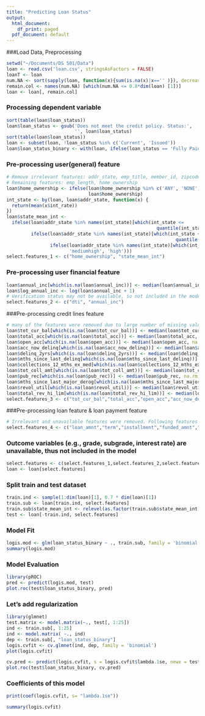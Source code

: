 ```yaml
---
title: "Predicting Loan Status"
output:
  html_document:
    df_print: paged
  pdf_document: default
---
```

###Load Data, Preprocessing
```r
setwd("~/Documents/DS 501/Data")
loan <- read.csv('loan.csv', stringsAsFactors = FALSE)
loanT <- loan
num.NA <- sort(sapply(loan, function(x){sum(is.na(x)|x=='' )}), decreasing = TRUE)
remain.col <- names(num.NA) [which(num.NA <= 0.8*dim(loan) [1])]
loan <- loan[, remain.col]
```

### Processing dependent variable
```r
sort(table(loan$loan_status))
loan$loan_status <- gsub('Does not meet the credit policy. Status:',
                         '', loan$loan_status)
sort(table(loan$loan_status))
loan <- subset(loan, !loan_status %in% c('Current', 'Issued'))
loan$loan_status_binary <- with(loan, ifelse(loan_status == 'Fully Paid', 1, 0))
```
### Pre-processing user(general) feature
```r
# Remove irrelevant features: addr_state, emp_title, member_id, zipcode
# Remaining features: emp_length, home_ownership
loan$home_ownership <- ifelse(loan$home_ownership %in% c('ANY', 'NONE', 'OTHER'), 'OTHER',
                              loan$home_ownership)
int_state <- by(loan, loan$addr_state, function(x) {
  return(mean(x$int_rate))
})
loan$state_mean_int <-
  ifelse(loan$addr_state %in% names(int_state)[which(int_state <=
                                                       quantile(int_state, 0.25))], 'low',
         ifelse(loan$addr_state %in% names(int_state)[which(int_state <=
                                                              quantile(int_state, 0.5))],'lowmedium',
                ifelse(loan$addr_state %in% names(int_state)[which(int_state <= quantile(int_state, 0.75))], 
                       'mediumhigh', 'high')))
select.features_1 <- c("home_ownership", "state_mean_int")
```
### Pre-processing user financial feature
```r
loan$annual_inc[which(is.na(loan$annual_inc))] <- median(loan$annual_inc, na.rm = T)
loan$log_annual_inc <- log(loan$annual_inc + 1)
# Verification status may not be available, so not included in the model
select.features_2 <- c("dti", "annual_inc")
```
###Pre-processing credit lines feature
```r
# many of the features were removed due to large number of missing values. Missing values of the following reserved features are dealt:
loan$tot_cur_bal[which(is.na(loan$tot_cur_bal))] <- median(loan$tot_cur_bal, na.rm = T)
loan$total_acc[which(is.na(loan$total_acc))] <- median(loan$total_acc, na.rm = T)
loan$open_acc[which(is.na(loan$open_acc))] <- median(loan$open_acc, na.rm = T)
loan$acc_now_delinq[which(is.na(loan$acc_now_delinq))] <- median(loan$acc_now_delinq, na.rm = T)
loan$delinq_2yrs[which(is.na(loan$delinq_2yrs))] <- median(loan$delinq_2yrs, na.rm = T)
loan$mths_since_last_delinq[which(is.na(loan$mths_since_last_delinq))] <- median(loan$mths_since_last_delinq, na.rm = T)
loan$collections_12_mths_ex_med[which(is.na(loan$collections_12_mths_ex_med))] <- median(loan$collections_12_mths_ex_med, na.rm = T)
loan$tot_coll_amt[which(is.na(loan$tot_coll_amt))] <- median(loan$tot_coll_amt, na.rm = T)
loan$pub_rec[which(is.na(loan$pub_rec))] <- median(loan$pub_rec, na.rm = T)
loan$mths_since_last_major_derog[which(is.na(loan$mths_since_last_major_derog))] <- median(loan$mths_since_last_major_derog, na.rm = T)
loan$revol_util[which(is.na(loan$revol_util))] <- median(loan$revol_util, na.rm = T)
loan$total_rev_hi_lim[which(is.na(loan$total_rev_hi_lim))] <- median(loan$total_rev_hi_lim, na.rm = T)
select.features_3 <- c("tot_cur_bal","total_acc","open_acc","acc_now_delinq","delinq_2yrs","mths_since_last_delinq","collections_12_mths_ex_med","tot_coll_amt","pub_rec","mths_since_last_major_derog","revol_util","total_rev_hi_lim")
```
###Pre-processing loan feature & loan payment feature
```r
# Irrelevant and unavailable features were removed. Following features were reserved
select.features_4 <- c("loan_amnt","term","installment","funded_amnt","pymnt_plan","recoveries","collection_recovery_fee","out_prncp","out_prncp_inv")
```
### Outcome variables (e.g., grade, subgrade, interest rate) are unavailable, thus not included in the model
```r
select.features <- c(select.features_1,select.features_2,select.features_3,select.features_4,"loan_status_binary")
loan <- loan[select.features]
```

### Split train and test dataset
```r
train.ind <- sample(1:dim(loan)[1], 0.7 * dim(loan)[1])
train.sub <- loan[train.ind, select.features]
train.sub$state_mean_int <- relevel(as.factor(train.sub$state_mean_int), ref = 'low')
test <- loan[-train.ind, select.features]
```
### Model Fit
```r
logis.mod <- glm(loan_status_binary ~ ., train.sub, family = 'binomial')
summary(logis.mod)
```
### Model Evaluation
```r
library(pROC)
pred <- predict(logis.mod, test)
plot.roc(test$loan_status_binary, pred)
```
### Let's add regularization
```r
library(glmnet)
test.matrix <- model.matrix(~., test[, 1:25])
ind <- train.sub[, 1:25]
ind <- model.matrix( ~., ind)
dep <- train.sub[, "loan_status_binary"]
logis.cvfit <- cv.glmnet(ind, dep, family = 'binomial')
plot(logis.cvfit)
```

```r
cv.pred <- predict(logis.cvfit, s = logis.cvfit$lambda.1se, newx = test.matrix)
plot.roc(test$loan_status_binary, cv.pred)
```
### Coefficients of this model
```r
print(coef(logis.cvfit, s= "lambda.1se"))
```
```r
summary(logis.cvfit)
```








